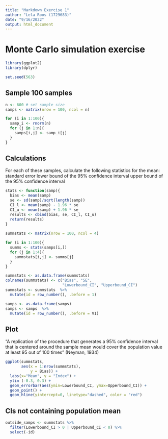 ```yaml
---
title: "Markdown Exercise 1"
author: "Lela Roos (1729683)"
date: "9/16/2022"
output: html_document
---
```


# Monte Carlo simulation exercise
```r
library(ggplot2)
library(dplyr)
```
```r
set.seed(563)
```


## Sample 100 samples

```r
n <- 600 # set sample size
samps <- matrix(nrow = 100, ncol = n)

for (i in 1:100){
  samp_i <- rnorm(n)
  for (j in 1:n){
    samps[i,j] <- samp_i[j]
  }
}


```

## Calculations
For each of these samples, calculate the following statistics for the mean:
standard error
lower bound of the 95% confidence interval
upper bound of the 95% confidence interval

```r
stats <- function(samp){
  bias <- mean(samp)
  se <- sd(samp)/sqrt(length(samp))
  CI_l <- mean(samp) - 1.96 * se
  CI_u <- mean(samp) + 1.96 * se
  results <- cbind(bias, se, CI_l, CI_u)
  return(results)
}
  
summstats <- matrix(nrow = 100, ncol = 4)

for (i in 1:100){
  summs <- stats(samps[i,])
  for (j in 1:4){
    summstats[i,j] <- summs[j]
  }
}
```


```r
summstats <- as.data.frame(summstats)
colnames(summstats) <- c("Bias", "SE", 
                         "Lowerbound_CI", "Upperbound_CI")
summstats <- summstats  %>% 
  mutate(id = row_number(), .before = 1)

samps <- as.data.frame(samps)
samps <- samps  %>% 
  mutate(id = row_number(), .before = V1)

```

## Plot
"A replication of the procedure that generates a 95% confidence interval that is centered around the sample mean would cover the population value at least 95 out of 100 times" (Neyman, 1934)

```r
ggplot(summstats, 
       aes(x = 1:nrow(summstats),
           y = Bias)) +
  labs(x="Mean", y = "Index") +
  ylim (-0.3, 0.3) +
  geom_errorbar(aes(ymin=Lowerbound_CI, ymax=Upperbound_CI)) +
  geom_point() + 
  geom_hline(yintercept=0, linetype="dashed", color = "red")

```
## CIs not containing population mean

```r
outside_samps <- summstats %>% 
  filter(Lowerbound_CI > 0 | Upperbound_CI < 0) %>% 
  select(-id)

```


